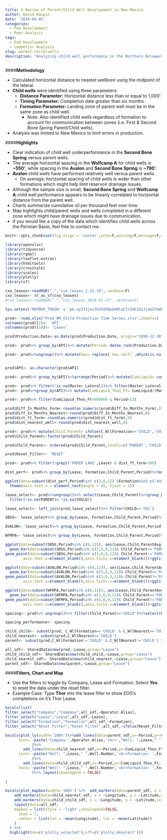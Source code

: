 ```yaml
---
title: A Review of Parent/Child Well Development in New Mexico
author: David Maupin
date: '2018-04-05'
categories:
  - Pad Development
  - Peer Analysis
tags:
  - Pad Development
  - Competior Analysis
slug: parent-child-wells
description: "Analyzing child well performance in the Northern Delaware Basin."
---
```


####**Methodology**

* Calculated horizontal distance to nearest wellbore using the midpoint of the lateral.
* **Child wells** were identified using three parameters:
    * **Distance Parameter:** Horizontal distance less than or equal to 1,000'.
    * **Timing Parameter:** Completion date greater than six months.
    * **Formation Parameter:** Landing zone of parent well must be in the same zone as child well.
        * Note: Also identified child wells regardless of formation to account for communication between zones (i.e. First & Second Bone Spring  Parent/Child wells).
* Analysis was limited to New Mexico to limit errors in production.         
        
####**Highlights**

* Clear indication of child well underperformance in the **Second Bone Spring** versus parent wells.
* The average horizontal spacing in the **Wolfcamp A** for child wells is **~550'**, while spacing in the **Avalon** and **Second Bone Spring** is **~790'.** 
* **Avalon** child wells have performed relatively well versus parent wells.
    * On average, horizontal spacing of child wells is wider than other formations which might help limit reservoir drainage issues.
* Although the sample size is small, **Second Bone Spring** and **Wolfcamp A** child well performance appears to be linearly correlated to horizontal distance from the parent well. 
* Charts summarize cumulative oil per thousand feet over time.
* Map highlights child/parent wells and wells completed in a different zone which might have drainage issues due to communication.
* If you would like a copy of the data which identifies child wells across the Permian Basin, feel free to contact me. 

```r
knitr::opts_chunk$set(fig.align = 'center',echo=F,warning=F,message=F,asis=F)
```


```r
library(openxlsx)
library(tidyverse)
library(rgdal)
library(leaflet.extras)
library(htmltools)
library(crosstalk)
library(scales)
library(plotly)
library(sf)
```

```r
cxo_leases<-readOGR(".","cxo_leases_2.21.18", verbose=F)
cxo_leases<- st_as_sf(cxo_leases)
#cxo_leases<-readOGR(".","cxo_leases_2018-01-22", verbose=F)

Sys.setenv('MAPBOX_TOKEN' = 'pk.eyJ1IjoiZG1hdXBpbmNlaCIsImEiOiJjamZtbWhqdHMwdTQzMzNvZGdpc2x4bzlxIn0.eIDdIjeaDK-x7Q8uZgdJGg')

```


```r
prod<- read.xlsx("Prod_NM_Child Production Time Series.xlsx",sheet=1)
colnames(prod)[2]<- 'API'
colnames(prod)[14]<- 'Lease'
```

```r
prod$Production.Date<-as.Date(prod$Production.Date, origin="1899-12-30") 

prod<- prod%>% group_by(API)%>% mutate(Period= dense_rank(Production.Date))

prod<- prod%>%ungroup()%>% mutate(Gas= replace(`Gas.(mcf)`,which(is.na(prod$`Gas.(mcf)`)),0))%>%  mutate(Liquid= replace(`Liquid.(bbl)`,which(is.na(prod$`Liquid.(bbl)`)),0))


prod$API<- as.character(prod$API) 

prod<- prod%>% group_by(API)%>%arrange(Period)%>% mutate(CumLiquid= cumsum(Liquid),CumGas= cumsum(Gas),CumBOE= CumLiquid+CumGas/6)

prod<- prod%>% filter(!is.na(Master_Lateral))%>% filter(Master_Lateral>1500|Master_Lateral<15000)
prod<- prod%>%group_by(API)%>% mutate(CumLiquid_Thou_Ft= CumLiquid/(Master_Lateral/1000),CumGas_Thou_Ft=CumGas/(Master_Lateral/1000),CumBOE_Thou_Ft= CumBOE/(Master_Lateral/1000))

prod<- prod%>% filter(CumLiquid_Thou_Ft<600000 & Period<13)

prod$Diff_In_Months_Form<-round(as.numeric(prod$Diff_In_Months_Form),0)
prod$Diff_In_Months_Nearest<-round(prod$Diff_In_Months_Nearest,0)
prod$dist_ft_form<-round(as.numeric(prod$dist_ft_form),0)
prod$dist_nearest_well<-round(prod$dist_nearest_well,0)

prod<- prod%>% mutate(Child_Parent= ifelse(C_WllFormation=='CHILD','CHILD',ifelse(C_WllNearest=='CHILD','CHILD NEAR PARENT DIFF. FORMATION','PARENT')))%>%mutate(Child_Parent= ifelse(is.na(Child_Parent),'PARENT',Child_Parent))
prod$Child_Parent<-factor(prod$Child_Parent)   

prod$Child_Parent<- ordered(prod$Child_Parent,levels=c('PARENT','CHILD NEAR PARENT DIFF. FORMATION','CHILD'))

prod$Reset_Filter<- 'RESET'

prod<- prod%>% filter(!grepl('POKER LAKE',Lease) & dist_ft_form>300)
```

```r
dist_perf<- prod%>% group_by(Lease, Formation,Child_Parent,Period)%>%mutate(Child_ParentAvg= mean(CumLiquid_Thou_Ft))%>%filter(Child_Parent=='CHILD',Period %in% c(3,6,9,12))%>%ungroup()%>% select(API,Period,Formation,dist_ft_form,CumLiquid_Thou_Ft,Child_ParentAvg,Child_Parent)%>%ungroup()%>%distinct()

ggplot(data=subset(dist_perf,Period%in% c(3,6,12) &Formation%in% c('AVALON','SBSG','WFMP A')),aes(dist_ft_form,CumLiquid_Thou_Ft,color=Formation))+geom_point()+facet_grid(~Period,scales='fixed')+geom_smooth(method = "lm",se=F)+theme_minimal()+scale_y_continuous(labels=comma)+xlab('Horizontal Distance')+ylab('Cumulative Oil Per Thousand Feet')+theme(legend.position = 'bottom')+ ggtitle('Child Well Performance By Horizontal Distance',subtitle = "Points represent Three,Six and Twelve Month Aggregate")+
  theme(axis.text.x = element_text(angle = 45, hjust = 1))
```



```r

lease_select<- prod%>%ungroup()%>% select(Lease,Child_Parent)%>%group_by(Lease,Child_Parent)%>%distinct()%>%group_by(Lease)%>%mutate(Mark= ifelse(Child_Parent=="CHILD","YES","NO"))%>%spread(Child_Parent,Mark)%>%group_by(Lease)%>%distinct(Lease,.keep_all=T)%>%
  filter(!is.na(PARENT)& !is.na(CHILD))

lease_select<- left_join(prod,lease_select)%>% filter(CHILD=='YES')

SBSG<- lease_select%>% group_by(Lease, Formation,Child_Parent,Period)%>%mutate(Child_ParentAvg= mean(CumLiquid_Thou_Ft))%>%distinct(Child_ParentAvg,.kee_all=T)%>%ungroup()%>% filter(Formation %in% c('SBSG'))

AVALON<- lease_select%>% group_by(Lease, Formation,Child_Parent,Period)%>%mutate(Child_ParentAvg= mean(CumLiquid_Thou_Ft))%>%distinct(Child_ParentAvg,.kee_all=T)%>%ungroup()%>% filter(Formation %in% c('AVALON'))

WFMPA<- lease_select%>% group_by(Lease, Formation,Child_Parent,Period)%>%mutate(Child_ParentAvg= mean(CumLiquid_Thou_Ft))%>%distinct(Child_ParentAvg,.kee_all=T)%>%ungroup()%>% filter(Formation %in% c('WFMP A'))

ggplot(data=subset(SBSG,Period%in% c(6,12)), aes(Lease,Child_ParentAvg,color=Child_Parent))+
  geom_bar(data=subset(SBSG,Period%in% c(3,6,9,12)& Child_Parent=='PARENT'), aes(Lease,Child_ParentAvg),fill='grey',color=NA,stat='identity')+
geom_point(data=subset(SBSG,Period%in% c(3,6,9,12)& Child_Parent!='PARENT' & Child_Parent!='CHILD NEAR PARENT DIFF. FORMATION'))+facet_grid(Formation~Period,scales='free_y')+scale_y_continuous(labels=comma)+scale_color_manual(values=c('orange'))+theme_minimal()+theme(axis.title.x=element_blank(),
        axis.text.x=element_blank(),axis.ticks.x=element_blank())+ggtitle('Second Bone Spring Parent/Child Well Monthly Cum. Oil Per Thousand Feet', subtitle= 'Each bar represents the parent average production by lease')+ylab("Cumulative Oil Per Thousand Feet")+guides(color=guide_legend(title="PARENT/CHILD"))+theme(legend.position = 'bottom')

ggplot(data=subset(AVALON,Period%in% c(6,12)), aes(Lease,Child_ParentAvg,color=Child_Parent))+
  geom_bar(data=subset(AVALON,Period%in% c(3,6,9,12)& Child_Parent=='PARENT'), aes(Lease,Child_ParentAvg),fill='grey',color=NA,stat='identity')+
geom_point(data=subset(AVALON,Period%in% c(3,6,9,12)& Child_Parent!='PARENT'& Child_Parent!='CHILD NEAR PARENT DIFF. FORMATION'))+facet_grid(Formation~Period,scales='free_y')+scale_y_continuous(labels=comma)+scale_color_manual(values=c('orange'))+theme_minimal()+theme(axis.title.x=element_blank(),
        axis.text.x=element_blank(),axis.ticks.x=element_blank())+ggtitle('Avalon Parent/Child Well Monthly Cum. Oil Per Thousand Feet', subtitle= 'Each bar represents the parent average production by lease')+ylab("Cumulative Oil Per Thousand Feet")+guides(color=guide_legend(title="PARENT/CHILD"))+theme(legend.position = 'bottom')

ggplot(data=subset(WFMPA,Period%in% c(6,12)), aes(Lease,Child_ParentAvg,color=Child_Parent))+
  geom_bar(data=subset(WFMPA,Period%in% c(3,6,9,12)& Child_Parent=='PARENT'), aes(Lease,Child_ParentAvg),fill='grey',color=NA,stat='identity')+
geom_point(data=subset(WFMPA,Period%in% c(3,6,9,12)& Child_Parent!='PARENT'& Child_Parent!='CHILD NEAR PARENT DIFF. FORMATION'))+facet_grid(Formation~Period,scales='free_y')+scale_y_continuous(labels=comma)+scale_color_manual(values=c('orange'))+theme_minimal()+theme(axis.title.x=element_blank(),
        axis.text.x=element_blank(),axis.ticks.x=element_blank())+ggtitle('Wolfcamp A Parent/Child Well Monthly Cum. Oil Per Thousand Feet', subtitle= 'Each bar represents the parent average production by lease')+ylab("Cumulative Oil Per Thousand Feet")+guides(color=guide_legend(title="PARENT/CHILD"))+theme(legend.position = 'bottom')

```

```r
spacing<- prod%>% ungroup()%>% filter(Child_Parent=='CHILD')%>%select(Lease,dist_ft_form,Formation)%>%distinct(.keep_all=T)%>%group_by(Formation)%>%mutate(AvgFormDistChild= mean(dist_ft_form))

spacing_performance<- spacing
```



```r
child_child<- subset(prod, C_WllFormation=='CHILD' & C_WllNearest=='CHILD')
child_nearest<- subset(prod,C_WllNearest=='CHILD')
parent<- subset(prod,C_WllFormation!='CHILD' & C_WllNearest!='CHILD'| is.na(C_WllFormation))

all_sdf<- SharedData$new(prod,~Lease,group="Lease")
child_child_sdf<- SharedData$new(child_child,~Lease,group="Lease") 
child_nearest_sdf<- SharedData$new(child_nearest,~Lease,group="Lease")
parent_sdf<- SharedData$new(parent,~Lease,group="Lease")
```


####**Filters, Chart and Map**

* Use the filters to toggle by Company, Lease and Formation. Select **Yes** to reset the data under the reset filter.
* Example Case: Type **Thor** into the lease filter to show EOG's completions on it's Thor Lease.

```r
bscols(list(
filter_select("Company","Company",all_sdf,~Operator.Alias),  
filter_select("Lease","Lease",all_sdf,~Lease),
filter_select("Formation","Formation",all_sdf,~Formation),
filter_select("Reset Filter","Reset Filter",all_sdf,~ifelse(Reset_Filter=="RESET","YES","NO"))))

bscols(plot_ly(width='100%')%>%add_lines(data=parent_sdf,x=~Period,y=~CumLiquid_Thou_Ft,line = list(color = 'grey'),
      text= ~paste('Company:',Operator.Alias,'<br>',"Well: ",Lease," ",Well.Number,'<br>Formation: ',Formation)
            )%>%
        add_lines(data=child_nearest_sdf,x=~Period,y=~CumLiquid_Thou_Ft,line = list(color = 'blue'),
      text= ~paste("Well: ",Lease," ",Well.Number,'<br>Formation: ',Formation)
            )%>%
        add_lines(data=child_child_sdf,x=~Period,y=~CumLiquid_Thou_Ft,line = list(color = 'orange'),
      text= ~paste("Well: ",Lease," ",Well.Number,'<br>Formation: ',Formation)
            )%>% layout(showlegend = FALSE)
      
)

bscols(plot_mapbox(width='100%') %>%  add_markers(data=parent_sdf, x = ~Longitude, y = ~Latitude,color=I("grey"),marker = list(size = 10),showlegend=FALSE) %>%
    add_markers(data=child_nearest_sdf, x = ~Longitude, y = ~Latitude,color=I("blue"),marker = list(size = 11),showlegend=FALSE) %>%
    add_markers(data=child_child_sdf, x = ~Longitude, y = ~Latitude,color=I("orange"),marker = list(size = 12),showlegend=FALSE) %>%
    layout(data=all_sdf,
    mapbox = list(style = 'light',showlegend=FALSE,
      zoom = 7,
      center = list(lon = ~mean(Longitude), lat = ~mean(Latitude))
    )
  ) %>%
  highlight(on=c('plotly_selected'),off=c('plotly_deselect')))
```


